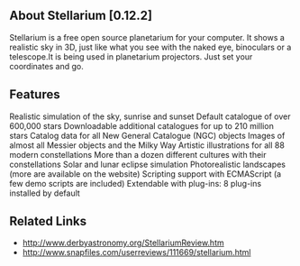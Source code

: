 ==About Stellarium [0.12.2]==
Stellarium is a free open source planetarium for your computer. It shows a realistic sky in 3D, just like what you see with the naked eye, binoculars or a telescope.It is being used in planetarium projectors. Just set your coordinates and go.
{{images/Stellarium.jpg}}
==Features==
Realistic simulation of the sky, sunrise and sunset
Default catalogue of over 600,000 stars
Downloadable additional catalogues for up to 210 million stars
Catalog data for all New General Catalogue (NGC) objects
Images of almost all Messier objects and the Milky Way
Artistic illustrations for all 88 modern constellations
More than a dozen different cultures with their constellations
Solar and lunar eclipse simulation
Photorealistic landscapes (more are available on the website)
Scripting support with ECMAScript (a few demo scripts are included)
Extendable with plug-ins: 8 plug-ins installed by default
==Related Links==
*http://www.derbyastronomy.org/StellariumReview.htm
*http://www.snapfiles.com/userreviews/111669/stellarium.html
